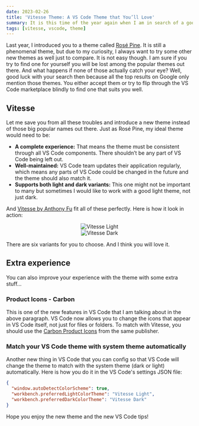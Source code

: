 ```yaml
---
date: 2023-02-26
title: 'Vitesse Theme: A VS Code Theme that You’ll Love'
summary: It is this time of the year again when I am in search of a good VS Code theme. It is hard but I finally found one that caught my eye, Vitesse. And I am sure it will catch yours too.
tags: [vitesse, vscode, theme]
---
```



Last year, I introduced you to a theme called [Rosé Pine](https://vinh.dev/articles/rose-pine). It is still a phenomenal theme, but due to my curiosity, I always want to try some other new themes as well just to compare. It is not easy though. I am sure if you try to find one for yourself you will be lost among the popular themes out there. And what happens if none of those actually catch your eye? Well, good luck with your search then because all the top results on Google only mention those themes. You either accept them or try to flip through the VS Code marketplace blindly to find one that suits you well.

## Vitesse

Let me save you from all these troubles and introduce a new theme instead of those big popular names out there. Just as Rosé Pine, my ideal theme would need to be:

- **A complete experience:** That means the theme must be consistent through all VS Code components. There shouldn’t be any part of VS Code being left out.
- **Well-maintained:** VS Code team updates their application regularly, which means any parts of VS Code could be changed in the future and the theme should also match it.
- **Supports both light and dark variants:** This one might not be important to many but sometimes I would like to work with a good light theme, not just dark.

And [Vitesse by Anthony Fu](https://marketplace.visualstudio.com/items?itemName=antfu.theme-vitesse) fit all of these perfectly. Here is how it look in action:

<center>
  <Image src={vitesseLight} alt="Vitesse Light" />
</center>
<center>
  <Image src={vitesseDark} alt="Vitesse Dark" />
</center>

There are six variants for you to choose. And I think you will love it.

## Extra experience

You can also improve your experience with the theme with some extra stuff...

### Product Icons - Carbon

This is one of the new features in VS Code that I am talking about in the above paragraph. VS Code now allows you to change the icons that appear in VS Code itself, not just for files or folders. To match with Vitesse, you should use the [Carbon Product Icons](https://marketplace.visualstudio.com/items?itemName=antfu.icons-carbon) from the same publisher.

### Match your VS Code theme with system theme automatically

Another new thing in VS Code that you can config so that VS Code will change the theme to match with the system theme (dark or light) automatically. Here is how you do it in the VS Code's settings JSON file:

```json
{
  "window.autoDetectColorScheme": true,
  "workbench.preferredLightColorTheme": "Vitesse Light",
  "workbench.preferredDarkColorTheme": "Vitesse Dark"
}
```

Hope you enjoy the new theme and the new VS Code tips!
